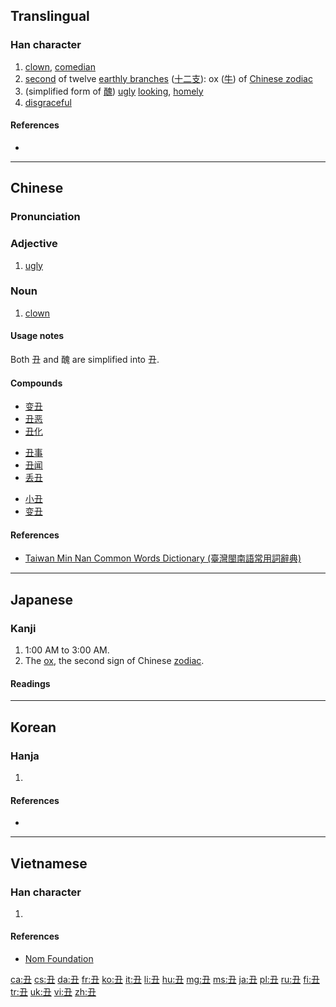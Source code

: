 {{also|醜}}<!-- may be replaced by zh-forms -->
==Translingual==
{{stroke order|type=animate}}
===Han character===
{{Han char|rn=1|rad=一|as=03|sn=4|four=17105|canj=NG}}

# [[clown]], [[comedian]]
# [[second]] of twelve [[earthly branch]]es ([[十二支]]): ox ([[牛]]) of [[w:Chinese zodiac|Chinese zodiac]]
# (simplified form of [[醜]]) [[ugly]] [[looking]], [[homely]]
# [[disgraceful]]

====References====
* {{Han ref|kx=0077.040|dkj=00023|dj=0154.040|hdz=10012.070|uh=4E11|ud=19985|bh=A4A1|bd=42145}}

----

==Chinese==
{{zh-hanzi-box|丑|丑/[[醜]]}}

===Pronunciation===
{{zh-pron
|m=chǒu
|c=cau2
|mn=thiú
|mc=y
|oc=y
|ma=Zh-chou.ogg
|cat=adj
}}

===Adjective===
{{zh-adj}}

# [[ugly]]

===Noun===
{{head|zh}}
#[[clown]]

====Usage notes====
Both 丑 and 醜 are simplified into 丑.

====Compounds====
{{rel-top3|compound words that contain 丑}}
* [[变丑]]
* [[丑恶]]
* [[丑化]]
{{rel-mid3}}
* [[丑事]]
* [[丑闻]]
* [[丢丑]]
{{rel-mid3}}
* [[小丑]]
* [[变丑]]
{{rel-bottom}}

====References====
* [http://twblg.dict.edu.tw/holodict_new/result_detail.jsp?n_no=567&curpage=1&sample=%E4%B8%91&radiobutton=1&querytarget=1&limit=20&pagenum=1&rowcount=3 Taiwan Min Nan Common Words Dictionary (臺灣閩南語常用詞辭典)]

----

==Japanese==

===Kanji===
{{ja-kanji|grade=n|rs=一03}}

# 1:00 AM to 3:00 AM.
# The [[ox]], the second sign of Chinese [[zodiac]].

====Readings====
{{ja-readings
|on=[[ちゅう]] (chū)
|kun=[[うし]] (ushi)
|nanori=[[ひろ]] (hiro)
}}

----

==Korean==

===Hanja===
{{ko-hanja|hangeul=[[축]], [[추]]|rv=chuk, chu|mr=ch'uk, ch'u|eumhun=[[소]], [[이름]]|ehrv=so, ileum|ehmr=so, irǔm|ehy=}}

# {{defn|lang=ko|sort=一03}}

====References====
* {{Hanja ref|nav=11990}}

----

==Vietnamese==

===Han character===
{{vi-hantu|[[sửu]], [[giấu]], [[sấu]], [[xấu]]|rs=一03}}

# {{defn|lang=vi|sort=一03}}

====References====
*[http://nomfoundation.org/common/nom_details.php?codepoint=4e11&img=1 Nom Foundation]

[[ca:丑]]
[[cs:丑]]
[[da:丑]]
[[fr:丑]]
[[ko:丑]]
[[it:丑]]
[[li:丑]]
[[hu:丑]]
[[mg:丑]]
[[ms:丑]]
[[ja:丑]]
[[pl:丑]]
[[ru:丑]]
[[fi:丑]]
[[tr:丑]]
[[uk:丑]]
[[vi:丑]]
[[zh:丑]]